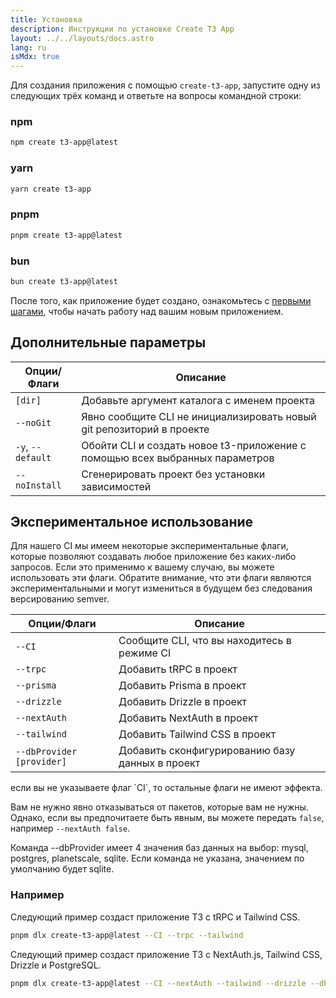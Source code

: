 ```yaml
---
title: Установка
description: Инструкции по установке Create T3 App
layout: ../../layouts/docs.astro
lang: ru
isMdx: true
---
```



Для создания приложения с помощью `create-t3-app`, запустите одну из следующих трёх команд и ответьте на вопросы командной строки:

### npm

```bash
npm create t3-app@latest
```

### yarn

```bash
yarn create t3-app
```

### pnpm

```bash
pnpm create t3-app@latest
```

### bun

```bash
bun create t3-app@latest
```

После того, как приложение будет создано, ознакомьтесь с [первыми шагами](/ru/usage/first-steps), чтобы начать работу над вашим новым приложением.

## Дополнительные параметры

| Опции/Флаги       | Описание                                                                     |
| ----------------- | ---------------------------------------------------------------------------- |
| `[dir]`           | Добавьте аргумент каталога с именем проекта                                  |
| `--noGit`         | Явно сообщите CLI не инициализировать новый git репозиторий в проекте        |
| `-y`, `--default` | Обойти CLI и создать новое t3-приложение с помощью всех выбранных параметров |
| `--noInstall`     | Сгенерировать проект без установки зависимостей                              |

## Экспериментальное использование

Для нашего CI мы имеем некоторые экспериментальные флаги, которые позволяют создавать любое приложение без каких-либо запросов. Если это применимо к вашему случаю, вы можете использовать эти флаги. Обратите внимание, что эти флаги являются экспериментальными и могут измениться в будущем без следования версированию semver.

| Опции/Флаги               | Описание                                        |
| ------------------------- | ----------------------------------------------- |
| `--CI`                    | Сообщите CLI, что вы находитесь в режиме CI     |
| `--trpc`                  | Добавить tRPC в проект                          |
| `--prisma`                | Добавить Prisma в проект                        |
| `--drizzle`               | Добавить Drizzle в проект                       |
| `--nextAuth`              | Добавить NextAuth в проект                      |
| `--tailwind`              | Добавить Tailwind CSS в проект                  |
| `--dbProvider [provider]` | Добавить сконфигурированию базу данных в проект |

<Callout type="warning">
  если вы не указываете флаг `CI`, то остальные флаги не имеют эффекта.
</Callout>

Вам не нужно явно отказываться от пакетов, которые вам не нужны. Однако, если вы предпочитаете быть явным, вы можете передать `false`, например `--nextAuth false`.

Команда --dbProvider имеет 4 значения баз данных на выбор: mysql, postgres, planetscale, sqlite. Если команда не указана, значением по умолчанию будет sqlite.

### Например

Следующий пример создаст приложение T3 с tRPC и Tailwind CSS.

```bash
pnpm dlx create-t3-app@latest --CI --trpc --tailwind
```

Следующий пример создаст приложение T3 с NextAuth.js, Tailwind CSS, Drizzle и PostgreSQL.

```bash
pnpm dlx create-t3-app@latest --CI --nextAuth --tailwind --drizzle --dbProvider postgres
```
